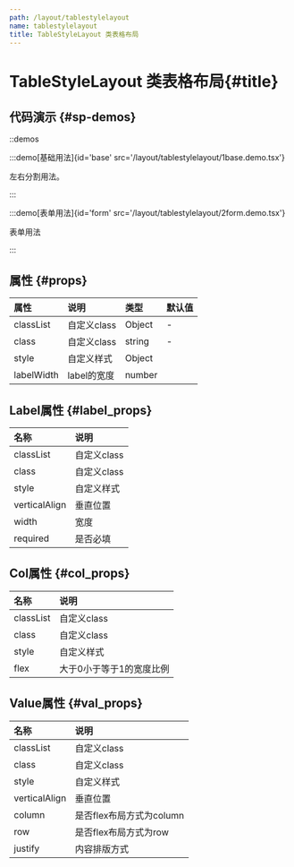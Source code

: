```yaml
---
path: /layout/tablestylelayout
name: tablestylelayout
title: TableStyleLayout 类表格布局
---
```



<div class="sys-ctx-main-left">

# TableStyleLayout 类表格布局\{#title\}

## 代码演示 \{#sp-demos\}

::demos

:::demo[基础用法]{id='base' src='/layout/tablestylelayout/1base.demo.tsx'}

左右分割用法。

:::



:::demo[表单用法]{id='form' src='/layout/tablestylelayout/2form.demo.tsx'}

表单用法

:::




## 属性 \{#props\}

| 属性 | 说明 | 类型 | 默认值 |
| :--- | :---- | :--- | :--- |
|classList|自定义class|Object|-|
|class|自定义class|string|-|
|style|自定义样式|Object||
|labelWidth|label的宽度|number||


## Label属性 \{#label_props\}

| 名称 | 说明 |
| :--- | :---- |
|classList|自定义class|Object|-|
|class|自定义class|string|-|
|style|自定义样式|Object||
|verticalAlign|垂直位置|start &#124; center &#124; end||
|width|宽度|number||
|required|是否必填|boolean||


## Col属性 \{#col_props\}

| 名称 | 说明 |
| :--- | :---- |
|classList|自定义class|Object|-|
|class|自定义class|string|-|
|style|自定义样式|Object||
|flex|大于0小于等于1的宽度比例|number||


## Value属性 \{#val_props\}

| 名称 | 说明 |
| :--- | :---- |
|classList|自定义class|Object|-|
|class|自定义class|string|-|
|style|自定义样式|Object||
|verticalAlign|垂直位置|start &#124; center &#124; end||
|column|是否flex布局方式为column|boolean||
|row|是否flex布局方式为row|boolean||
|justify|内容排版方式|flex-start &#124; flex-end &#124; center||

</div>


